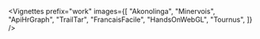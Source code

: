 
<Vignettes
    prefix="work"
    images={[
        "Akonolinga",
        "Minervois",
        "ApiHrGraph",
        "TrailTar",
        "FrancaisFacile",
        "HandsOnWebGL",
        "Tournus",
    ]}
/>
